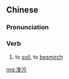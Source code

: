 ==Chinese==
{{zh-forms|t2=浼汙}}

===Pronunciation===
{{zh-pron
|m=měiwū
|c=mui5 wu1
|cat=v
}}

===Verb===
{{zh-verb}}

# to [[soil]], to [[besmirch]]

[[mg:浼污]]